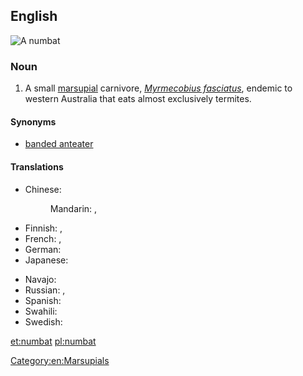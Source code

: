 ==English==
[[File:Numbat.jpg|right|thumb|A numbat]]
{{wikipedia}}
===Noun===
{{en-noun}}

# A small [[marsupial]] carnivore, ''[[Myrmecobius fasciatus]]'', endemic to western Australia that eats almost exclusively termites.

====Synonyms====
* {{sense|Myrmecobius fasciatus}} [[banded anteater]] {{qualifier|obsolete}}

====Translations====
{{trans-top|small marsupial}}
* Chinese:
*: Mandarin: {{t|cmn|袋食蟻獸|sc=Hani}}, {{t|cmn|袋食蚁兽|tr=dàishíyǐshòu|sc=Hani}}
* Finnish: {{t|fi|pussimuurahaiskarhu}}, {{t|fi|numbatti}}
* French: {{t|fr|numbat|m}}, {{t|fr|myrmécopie à bandes|m}}
* German: {{t|de|Ameisenbeutler|m}}
* Japanese: {{t|ja|フクロアリクイ|tr=fukuroarikui|sc=Jpan}}
{{trans-mid}}
* Navajo: {{t|nv|tsinaʼayąʼii yildeełí}}
* Russian: {{t|ru|сумчатый муравьед|m|tr=súmčatyj muravʹjéd|sc=Cyrl}}, {{t|ru|намбат|m|tr=námbat, nambát|sc=Cyrl}}
* Spanish: {{t|es|numbat|m}}
* Swahili: {{t|sw|numbati}}
* Swedish: {{t|sv|myrpungdjur|n}}
{{trans-bottom}}

[[Category:en:Marsupials]]

[[et:numbat]]
[[pl:numbat]]